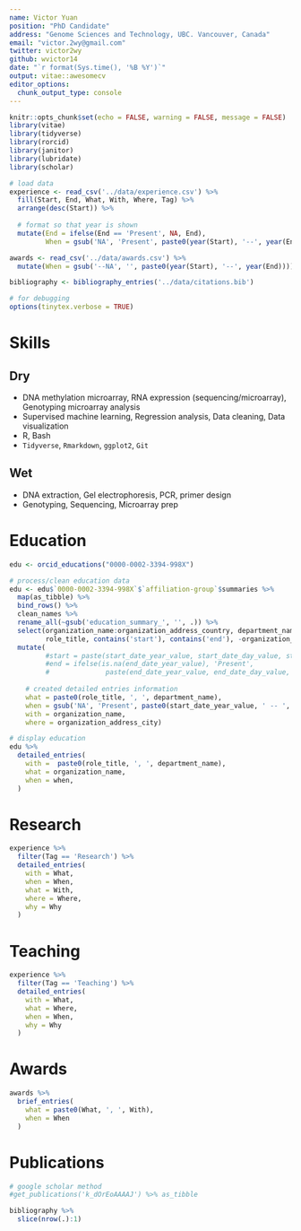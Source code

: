 ```yaml
---
name: Victor Yuan
position: "PhD Candidate"
address: "Genome Sciences and Technology, UBC. Vancouver, Canada"
email: "victor.2wy@gmail.com"
twitter: victor2wy
github: wvictor14
date: "`r format(Sys.time(), '%B %Y')`"
output: vitae::awesomecv
editor_options: 
  chunk_output_type: console
---
```



```r
knitr::opts_chunk$set(echo = FALSE, warning = FALSE, message = FALSE)
library(vitae)
library(tidyverse)
library(rorcid)
library(janitor)
library(lubridate)
library(scholar)

# load data
experience <- read_csv('../data/experience.csv') %>%
  fill(Start, End, What, With, Where, Tag) %>%  
  arrange(desc(Start)) %>% 
  
  # format so that year is shown
  mutate(End = ifelse(End == 'Present', NA, End),
         When = gsub('NA', 'Present', paste0(year(Start), '--', year(End)))) 

awards <- read_csv('../data/awards.csv') %>%
  mutate(When = gsub('--NA', '', paste0(year(Start), '--', year(End))))

bibliography <- bibliography_entries('../data/citations.bib')

# for debugging
options(tinytex.verbose = TRUE)

```

# Skills

## **Dry**

* DNA methylation microarray, RNA expression (sequencing/microarray), Genotyping microarray analysis
* Supervised machine learning, Regression analysis, Data cleaning, Data visualization
* R, Bash
* `Tidyverse`, `Rmarkdown`, `ggplot2`, `Git`

## **Wet**

* DNA extraction, Gel electrophoresis, PCR, primer design
* Genotyping, Sequencing, Microarray prep

# Education

```r
edu <- orcid_educations("0000-0002-3394-998X")

# process/clean education data
edu <- edu$`0000-0002-3394-998X`$`affiliation-group`$summaries %>%
  map(as_tibble) %>%
  bind_rows() %>%
  clean_names %>%
  rename_all(~gsub('education_summary_', '', .)) %>%
  select(organization_name:organization_address_country, department_name, 
         role_title, contains('start'), contains('end'), -organization_disambiguated_organization) %>%
  mutate(
         #start = paste(start_date_year_value, start_date_day_value, start_date_month_value, sep = '-'),
         #end = ifelse(is.na(end_date_year_value), 'Present', 
         #              paste(end_date_year_value, end_date_day_value, end_date_month_value, sep = '-')),
    
    # created detailed entries information
    what = paste0(role_title, ', ', department_name),
    when = gsub('NA', 'Present', paste0(start_date_year_value, ' -- ', end_date_year_value)),
    with = organization_name,
    where = organization_address_city) 

# display education
edu %>%
  detailed_entries(
    with =  paste0(role_title, ', ', department_name),
    what = organization_name,
    when = when,
  )
```

# Research

```r
experience %>%
  filter(Tag == 'Research') %>%
  detailed_entries(
    with = What,
    when = When,
    what = With,
    where = Where,
    why = Why
  )
```

# Teaching

```r
experience %>%
  filter(Tag == 'Teaching') %>%
  detailed_entries(
    with = What,
    what = Where,
    when = When,
    why = Why
  )
```

# Awards

```r
awards %>%
  brief_entries(
    what = paste0(What, ', ', With),
    when = When
  )
```

# Publications

```r
# google scholar method
#get_publications('k_dOrEoAAAAJ') %>% as_tibble

bibliography %>%
  slice(nrow(.):1)
```



